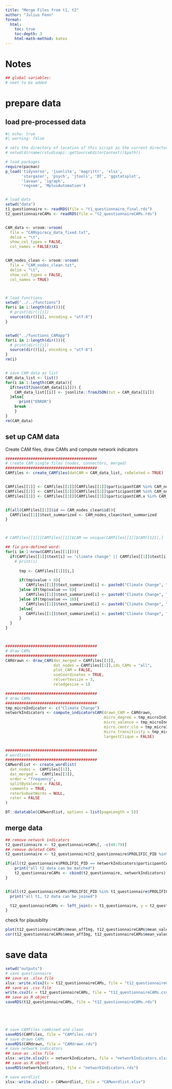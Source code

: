 ---
title: "Merge Files from t1, t2"
author: "Julius Fenn"
format:
  html:
    toc: true
    toc-depth: 3
    html-math-method: katex
---


# Notes

```{r}
## global variables: 
# neet to be added
```



# prepare data

## load pre-processed data

```{r}
#| echo: true
#| warning: false

# sets the directory of location of this script as the current directory
# setwd(dirname(rstudioapi::getSourceEditorContext()$path))

# load packages
require(pacman)
p_load('tidyverse', 'jsonlite', 'magrittr', 'xlsx',
       'stargazer', 'psych', 'jtools', 'DT', 'ggstatsplot', 
       'lavaan', 'igraph',
       'regsem', 'MplusAutomation')


# load data
setwd("data")
t1_questionnaire <- readRDS(file = "t1_questionnaire_final.rds")
t2_questionnaireCAMs <- readRDS(file = "t2_questionnaireCAMs.rds")


CAM_data <- vroom::vroom(
  file = "CAMspiracy_data_fixed.txt",
  delim = "\t",
  show_col_types = FALSE,
  col_names = FALSE)$X1


CAM_nodes_clean <- vroom::vroom(
  file = "CAM_nodes_clean.txt",
  delim = "\t",
  show_col_types = FALSE,
  col_names = TRUE)



# load functions
setwd("../../functions")
for(i in 1:length(dir())){
  # print(dir()[i])
  source(dir()[i], encoding = "utf-8")
}


setwd("../functions_CAMapp")
for(i in 1:length(dir())){
  # print(dir()[i])
  source(dir()[i], encoding = "utf-8")
}
rm(i)


# save CAM data as list
CAM_data_list <- list()
for(i in 1:length(CAM_data)){
  if(testIfJson(CAM_data[[i]])) {
    CAM_data_list[[i]] <- jsonlite::fromJSON(txt = CAM_data[[i]])
  }else{
      print("ERROR")
    break
    }
}
rm(CAM_data)
```


## set up CAM data


Create CAM files, draw CAMs and compute network indicators

```{r, message = FALSE}
########################################
# create CAM single files (nodes, connectors, merged)
########################################
CAMfiles <- create_CAMfiles(datCAM = CAM_data_list, reDeleted = TRUE)


CAMfiles[[1]] <- CAMfiles[[1]][CAMfiles[[1]]$participantCAM %in% CAM_nodes_clean$participantCAM, ]
CAMfiles[[2]] <- CAMfiles[[2]][CAMfiles[[2]]$participantCAM %in% CAM_nodes_clean$participantCAM, ]
CAMfiles[[3]] <- CAMfiles[[3]][CAMfiles[[3]]$participantCAM.x %in% CAM_nodes_clean$participantCAM, ]


if(all(CAMfiles[[1]]$id == CAM_nodes_clean$id)){
  CAMfiles[[1]]$text_summarized <- CAM_nodes_clean$text_summarized
}



# CAMfiles[[1]][CAMfiles[[1]]$CAM == unique(CAMfiles[[1]]$CAM)[121],]

## fix pre-defined word:
for(i in 1:nrow(CAMfiles[[1]])){
  if(CAMfiles[[1]]$text[i] == "climate change" || CAMfiles[[1]]$text[i] == "Climate Change"){
    # print(i)
    
      tmp <- CAMfiles[[1]][i,]

      if(tmp$value < 0){
         CAMfiles[[1]]$text_summarized[i] <- paste0("Climate Change", "_negative")
      }else if(tmp$value == 0){
         CAMfiles[[1]]$text_summarized[i] <- paste0("Climate Change", "_neutral")
      }else if(tmp$value == 10){
         CAMfiles[[1]]$text_summarized[i] <- paste0("Climate Change", "_ambivalent")
      }else{
         CAMfiles[[1]]$text_summarized[i] <- paste0("Climate Change", "_positive")
      }
  }
}



########################################
# draw CAMs
########################################
CAMdrawn <- draw_CAM(dat_merged = CAMfiles[[3]],
                     dat_nodes = CAMfiles[[1]],ids_CAMs = "all",
                     plot_CAM = FALSE,
                     useCoordinates = TRUE,
                     relvertexsize = 3,
                     reledgesize = 1)

########################################
# draw CAMs
########################################
tmp_microIndicator <- c("Climate Change")
networkIndicators <- compute_indicatorsCAM(drawn_CAM = CAMdrawn, 
                                           micro_degree = tmp_microIndicator, 
                                           micro_valence = tmp_microIndicator, 
                                           micro_centr_clo = tmp_microIndicator, 
                                           micro_transitivity = tmp_microIndicator, 
                                           largestClique = FALSE)


########################################
# wordlists
########################################
CAMwordlist <- create_wordlist(
  dat_nodes =  CAMfiles[[1]],
  dat_merged =  CAMfiles[[3]],
  order = "frequency",
  splitByValence = FALSE,
  comments = TRUE,
  raterSubsetWords = NULL,
  rater = FALSE
)

DT::datatable(CAMwordlist, options = list(pageLength = 5)) 
```



## merge data


```{r}
## remove network indicators
t2_questionnaire <- t2_questionnaireCAMs[, -c(48:79)]
## remove deleted CAMs
t2_questionnaire <- t2_questionnaire[t2_questionnaire$PROLIFIC_PID %in% CAM_nodes_clean$participantCAM,]

if(all(t2_questionnaire$PROLIFIC_PID == networkIndicators$participantCAM)){
    print("all t2 data can be matched")
    t2_questionnaireCAMs <- cbind(t2_questionnaire, networkIndicators)
}


if(all(t2_questionnaireCAMs$PROLIFIC_PID %in% t1_questionnaire$PROLIFIC_PID)){
  print("all t1, t2 data can be joined")

  t12_questionnaireCAMs <- left_join(x = t1_questionnaire, y = t2_questionnaireCAMs, by = "PROLIFIC_PID")
}

```

check for plausiblity

```{r}
plot(t12_questionnaireCAMs$mean_affImg, t12_questionnaireCAMs$mean_valence_macro)
cor(t12_questionnaireCAMs$mean_affImg, t12_questionnaireCAMs$mean_valence_macro, use = "pairwise")
```



# save data


```{r}
setwd("outputs")
# save questionnaire
## save as .xlsx file
xlsx::write.xlsx2(x = t12_questionnaireCAMs, file = "t12_questionnaireCAMs.xlsx")
## save as .csv file
write.csv2(x = t12_questionnaireCAMs, file = "t12_questionnaireCAMs.csv")
## save as R object
saveRDS(t12_questionnaireCAMs, file = "t12_questionnaireCAMs.rds")


  


# save CAMfiles combined and clean
saveRDS(CAMfiles, file = "CAMfiles.rds")
# save drawn CAMs
saveRDS(CAMdrawn, file = "CAMdrawn.rds")
# save network indicators
## save as .xlsx file
xlsx::write.xlsx2(x = networkIndicators, file = "networkIndicators.xlsx")
## save as R object
saveRDS(networkIndicators, file = "networkIndicators.rds")

# save wordlist
xlsx::write.xlsx2(x = CAMwordlist, file = "CAMwordlist.xlsx")
```

